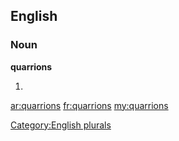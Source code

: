 ==English==

===Noun===
'''quarrions'''

# {{plural of|[[quarrion]]}}

[[Category:English plurals]]

[[ar:quarrions]]
[[fr:quarrions]]
[[my:quarrions]]